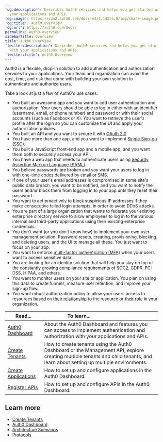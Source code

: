---
'og:description': Describes Auth0 services and helps you get started using them with
  your applications and APIs.
'og:image': https://cdn2.auth0.com/docs-v2/1.14553.0/img/share-image.png
'og:title': Auth0 Overview
'og:url': https://auth0.com/docs/
permalink: auth0-overview
sidebarTitle: Overview
title: Auth0 Overview
'twitter:description': Describes Auth0 services and helps you get started using them
  with your applications and APIs.
'twitter:title': Auth0 Overview
---
Auth0 is a flexible, drop-in solution to add authentication and authorization services to your applications. Your team and organization can avoid the cost, time, and risk that come with building your own solution to authenticate and authorize users.

Take a look at just a few of Auth0's use cases:

* You built an awesome app and you want to add user authentication and authorization. Your users should be able to log in either with an identifier (username, email, or phone number) and password or with their social accounts (such as Facebook or X). You want to retrieve the user's profile after the login so you can customize the UI and apply your authorization policies.
* You built an API and you want to secure it with [OAuth 2.0](/docs/authenticate/protocols/oauth).
* You have more than one app, and you want to implement [Single Sign-on (SSO)](/docs/authenticate/single-sign-on).
* You built a JavaScript front-end app and a mobile app, and you want them both to securely access your API.
* You have a web app that needs to authenticate users using [Security Assertion Markup Language (SAML)](/docs/authenticate/protocols/saml/saml-configuration).
* You believe passwords are broken and you want your users to log in with one-time codes delivered by email or SMS.
* If one of your user's email addresses is compromised in some site's public data breach, you want to be notified, and you want to notify the users and/or block them from logging in to your app until they reset their password.
* You want to act proactively to block suspicious IP addresses if they make consecutive failed login attempts, in order to avoid DDoS attacks.
* You are part of a large organization that wants to federate your existing enterprise directory service to allow employees to log in to the various internal and third-party applications using their existing enterprise credentials.
* You don't want (or you don't know how) to implement your own user management solution. Password resets, creating, provisioning, blocking, and deleting users, and the UI to manage all these. You just want to focus on your app.
* You want to enforce [multi-factor authentication (MFA)](/docs/secure/multi-factor-authentication) when your users want to access sensitive data.
* You are looking for an identity solution that will help you stay on top of the constantly growing compliance requirements of SOC2, GDPR, PCI DSS, HIPAA, and others.
* You want to monitor users on your site or application. You plan on using this data to create funnels, measure user retention, and improve your sign-up flow.
* You want robust authorization policy to allow your users access to resources based on [their relationship](https://docs.fga.dev/authorization-concepts) to the resource or [their role](/docs/manage-users/access-control/rbac) in your organization.

<table class="table"><thead>
<tr>
<th><strong>Read...</strong></th>
<th><strong>To learn...</strong>                                </th>
</tr>
</thead>
<tbody>
<tr>
<td><a href="/docs/get-started/auth0-overview/dashboard">Auth0 Dashboard</a></td>
<td>About the Auth0 Dashboard and features you can access to implement authentication and authorization with your applications and APIs.</td>
</tr>
<tr>
<td><a href="/docs/get-started/auth0-overview/create-tenants">Create Tenants</a></td>
<td>How to create tenants using the Auth0 Dashboard or the Management API, explore creating multiple tenants and child tenants, and learn about setting up multiple environments.</td>
</tr>
<tr>
<td><a href="/docs/get-started/auth0-overview/create-applications">Create Applications</a></td>
<td>How to set up and configure applications in the Auth0 Dashboard.</td>
</tr>
<tr>
<td><a href="/docs/get-started/auth0-overview/set-up-apis">Register APIs</a></td>
<td>How to set up and configure APIs in the Auth0 Dashboard.</td>
</tr>
</tbody>
</table>

## Learn more

* [Create Tenants](/docs/get-started/auth0-overview/create-tenants)
* [Auth0 Dashboard](/docs/get-started/auth0-overview/dashboard)
* [Architecture Scenarios](/docs/get-started/architecture-scenarios)
* [Protocols](/docs/authenticate/protocols)